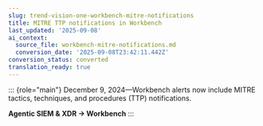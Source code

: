 ```yaml
---
slug: trend-vision-one-workbench-mitre-notifications
title: MITRE TTP notifications in Workbench
last_updated: '2025-09-08'
ai_context:
  source_file: workbench-mitre-notifications.md
  conversion_date: '2025-09-08T23:42:11.442Z'
conversion_status: converted
translation_ready: true
---
```


::: {role="main"}
December 9, 2024—Workbench alerts now include MITRE tactics, techniques, and procedures (TTP) notifications.

**Agentic SIEM & XDR → Workbench**
:::
